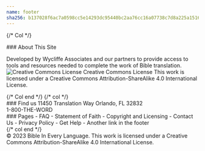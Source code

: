 ```yaml
---
name: footer
sha256: b137028f6ac7a0598cc5e14293dc95440bc2aa76cc16a07738c7d8a225a1516f
---
```


<footer class=" text-white footer">
<div class="p-8 bg-#292825">

<div class="container mx-auto">
<div class="flex flex-col md:flex-row gap-8 justify-between">

{/* Col */}
<div class="footer-col">
### About This Site

Developed by Wycliffe Associates and our partners to provide access to tools and resources needed to complete the work of Bible translation.
<img decoding="async" style="border-width: 0;" src="/images/ccby-sa.png" alt="Creative Commons License"/>
Creative Commons License
This work is licensed under a Creative Commons Attribution-ShareAlike 4.0 International License.
</div>
{/* Col end */}
{/* col */}
<div>
### Find us
11450 Translation Way
Orlando, FL 32832  <br/> <span data-no-translate> 1-800-THE-WORD </span>
</div>
<div>
### Pages
- FAQ
- Statement of Faith
- Copyright and Licensing
- Contact Us
- Privacy Policy
- Get Help
- Another link in the footer

</div>
{/* col end */}
</div>
</div>
</div>
<div class="bg-#242320 footer-disclosure py-2">
<div class="text-center text-sm">
© 2023 Bible In Every Language. This work is licensed under a Creative Commons Attribution-ShareAlike 4.0 International License.
</div>
</div>
</footer>
